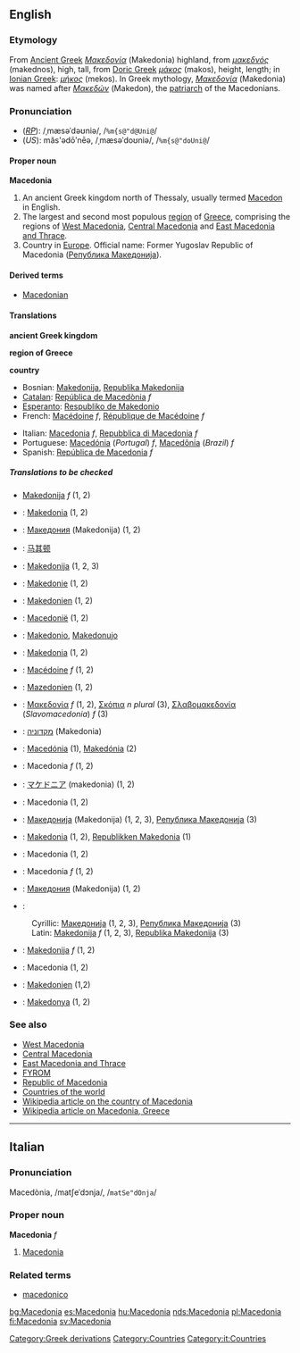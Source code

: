 {{See|macedonia}}
==English==
===Etymology===
From [[Ancient Greek]] ''[[Μακεδονία]]'' (Makedonia) highland, from ''[[μακεδνός]]'' (makednos), high, tall, from [[Doric Greek]] ''[[μάκος]]'' (makos), height, length; in [[Ionian Greek]]: ''[[μήκος]]'' (mekos). In Greek mythology, ''[[Μακεδονία]]'' (Makedonia) was named after ''[[Μακεδών]]'' (Makedon), the [[patriarch]] of the Macedonians.

===Pronunciation===
*(''[[RP]]''): /ˌmæsəˈdəʊniə/, /<tt>%m{s@"d@Uni@</tt>/
*(''US''): măs'ədōʹnēə, /ˌmæsəˈdoʊniə/, /<tt>%m{s@"doUni@</tt>/

====Proper noun====
{{wikipedia}}
{{wikipediapar|Macedonia (region)}}
'''Macedonia'''
# An ancient Greek kingdom north of Thessaly, usually termed [[Macedon]] in English.
# The largest and second most populous [[region]] of [[Greece]], comprising the regions of [[West Macedonia]], [[Central Macedonia]] and [[East Macedonia and Thrace]].
# Country in [[Europe]]. Official name: Former Yugoslav Republic of Macedonia ([[Република Македонија]]).

====Derived terms====
*[[Macedonian]]

====Translations====

'''ancient Greek kingdom'''
{{top}}
{{mid}}
{{bottom}}

'''region of Greece'''
{{top}}
{{mid}}
{{bottom}}

'''country'''
{{top}}
*Bosnian: [[Makedonija]], [[Republika Makedonija]]
*[[Catalan]]: [[República de Macedònia]] ''f''
*[[Esperanto]]: [[Respubliko de Makedonio]]
*French: [[Macédoine]] ''f'', [[République de Macédoine]] ''f''
{{mid}}
*Italian: [[Macedonia]] ''f'', [[Repubblica di Macedonia]] ''f''
*Portuguese: [[Macedónia]] (''Portugal'') ''f'', [[Macedônia]] (''Brazil'') ''f''
*Spanish: [[República de Macedonia]] ''f''
{{bottom}}

=====Translations to be checked=====
<!--Remove this section once all of the translations below have been moved into the tables above.-->
{{checktrans}}
*{{ttbc|Bosnian}} [[Makedonija]] ''f'' (1, 2)
*{{ttbc|Breton}}: [[Makedonia]] (1, 2)
*{{ttbc|Bulgarian}}: [[Македония]] (Makedonija) (1, 2)
*{{ttbc|Chinese}}: [[马其顿]]
*{{ttbc|Croatian}}: [[Makedonija]] (1, 2, 3)
*{{ttbc|Czech}}: [[Makedonie]] (1, 2)
*{{ttbc|Danish}}: [[Makedonien]] (1, 2)
*{{ttbc|Dutch}}: [[Macedonië]] (1, 2)
*{{ttbc|Esperanto}}: [[Makedonio]], [[Makedonujo]]
*{{ttbc|Finnish}}: [[Makedonia]] (1, 2)
*{{ttbc|French}}: [[Macédoine]] ''f'' (1, 2)
*{{ttbc|German}}: [[Mazedonien]] (1, 2)
*{{ttbc|Greek, Modern}}: [[Μακεδονία]] <!--move to the Greek article [mace̞ðo̞ˈniˌa]--> ''f'' (1, 2), [[Σκόπια]] <!--move to the Greek article [ˈsko̞pça]--> ''n plural'' (3), [[Σλαβομακεδονία]] (''Slavomacedonia'') ''f'' (3)
*{{ttbc|Hebrew}}: [[מקדוניה]] (Makedonia)
*{{ttbc|Hungarian}}: [[Macedónia]] (1), [[Makedónia]] (2)
*{{ttbc|Italian}}: Macedonia ''f'' (1, 2)
*{{ttbc|Japanese}}: [[マケドニア]] (makedonia) (1, 2)
*{{ttbc|Latin}}: Macedonia (1, 2) 
*{{ttbc|Macedonian}}: [[Македонија]] (Makedonija) (1, 2, 3), [[Република Македонија]] (3)
*{{ttbc|Norwegian}}: [[Makedonia]] (1, 2), [[Republikken Makedonia]] (1)
*{{ttbc|Polish}}: Macedonia (1, 2)
*{{ttbc|Romanian}}: Macedonia ''f'' (1, 2)
*{{ttbc|Russian}}: [[Македония]] (Makedonija) (1, 2)
*{{ttbc|Serbian}}:
:Cyrillic: [[Македонија]] {{f}} (1, 2, 3), [[Република Македонија]] {{f}} (3)
:Latin: [[Makedonija]] ''f'' (1, 2, 3), [[Republika Makedonija]] {{f}} (3)
*{{ttbc|Slovene}}: [[Makedonija]] ''f'' (1, 2)
*{{ttbc|Spanish}}: Macedonia (1, 2)
*{{ttbc|Swedish}}: [[Makedonien]] (1,2)
*{{ttbc|Turkish}}: [[Makedonya]] (1, 2)

===See also===
*[[West Macedonia]]
*[[Central Macedonia]]
*[[East Macedonia and Thrace]]
*[[FYROM]]
*[[Republic of Macedonia]]
*[[Countries of the world]]
*[[w:Republic of Macedonia|Wikipedia article on the country of Macedonia]]
*[[w:Macedonia|Wikipedia article on Macedonia, Greece]]

----
==Italian==
===Pronunciation===
Macedònia, /matʃeˈdɔnja/, /<tt>matSe"dOnja</tt>/
===Proper noun===
'''Macedonia''' ''f''

#[[Macedonia#English|Macedonia]]<!--in which sense(s)?-->

===Related terms===
*[[macedonico]]

[[Category:Greek derivations]]
[[Category:Countries]]
[[Category:it:Countries]]

[[bg:Macedonia]]
[[es:Macedonia]]
[[hu:Macedonia]]
[[nds:Macedonia]]
[[pl:Macedonia]]
[[fi:Macedonia]]
[[sv:Macedonia]]